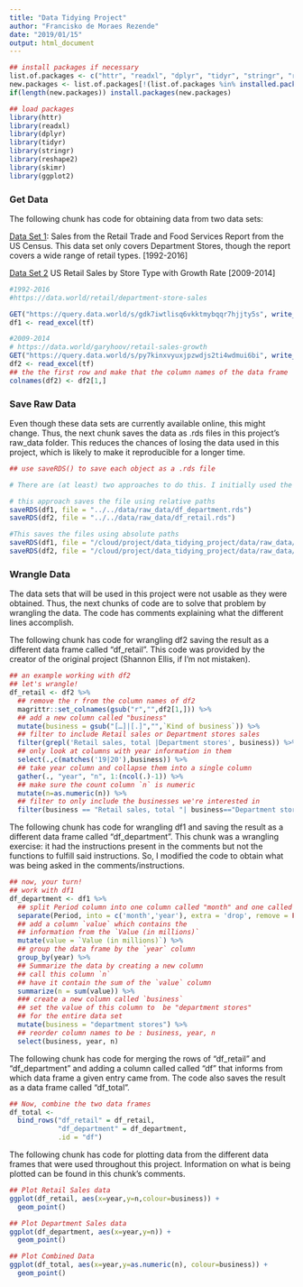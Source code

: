 ```yaml
---
title: "Data Tidying Project"
author: "Francisko de Moraes Rezende"
date: "2019/01/15"
output: html_document
---
```



```r
## install packages if necessary
list.of.packages <- c("httr", "readxl", "dplyr", "tidyr", "stringr", "reshape2", "skimr", "ggplot2")
new.packages <- list.of.packages[!(list.of.packages %in% installed.packages()[,"Package"])]
if(length(new.packages)) install.packages(new.packages)

## load packages
library(httr)
library(readxl)
library(dplyr)
library(tidyr)
library(stringr)
library(reshape2)
library(skimr)
library(ggplot2)
```

### Get Data

The following chunk has code for obtaining data from two data sets:

[Data Set 1](https://data.world/retail/department-store-sales): Sales from the Retail Trade and Food Services Report from the US Census. This data set only covers Department Stores, though the report covers a wide range of retail types. [1992-2016]

[Data Set 2](https://data.world/garyhoov/retail-sales-growth) US Retail Sales by Store Type with Growth Rate [2009-2014]

```r
#1992-2016
#https://data.world/retail/department-store-sales

GET("https://query.data.world/s/gdk7iwtlisq6vkktmybqqr7hjjty5s", write_disk(tf <- tempfile(fileext = ".xls")))
df1 <- read_excel(tf)

#2009-2014
# https://data.world/garyhoov/retail-sales-growth
GET("https://query.data.world/s/py7kinxvyuxjpzwdjs2ti4wdmui6bi", write_disk(tf <- tempfile(fileext = ".xls")))
df2 <- read_excel(tf)
## the the first row and make that the column names of the data frame
colnames(df2) <- df2[1,]
```

### Save Raw Data

Even though these data sets are currently available online, this might change. Thus, the next chunk saves the data as .rds files in this project's raw_data folder. This reduces the chances of losing the data used in this project, which is likely to make it reproducible for a longer time.

```r
## use saveRDS() to save each object as a .rds file 

# There are (at least) two approaches to do this. I initially used the first one, which did what was being asked. I saw the second approach in the answers from the exercise so I decided to add it here as a reminder :)

# this approach saves the file using relative paths
saveRDS(df1, file = "../../data/raw_data/df_department.rds")
saveRDS(df2, file = "../../data/raw_data/df_retail.rds")

#This saves the files using absolute paths
saveRDS(df1, file = "/cloud/project/data_tidying_project/data/raw_data/df_department.rds")
saveRDS(df2, file = "/cloud/project/data_tidying_project/data/raw_data/df_retail.rds")
```

### Wrangle Data

The data sets that will be used in this project were not usable as they were obtained. Thus, the next chunks of code are to solve that problem by wrangling the data. The code has comments explaining what the different lines accomplish.

The following chunk has code for wrangling df2 saving the result as a different data frame called "df_retail". This code was provided by the creator of the original project (Shannon Ellis, if I'm not mistaken).

```r
## an example working with df2
## let's wrangle!
df_retail <- df2 %>%
  ## remove the r from the column names of df2
  magrittr::set_colnames(gsub("r","",df2[1,])) %>%
  ## add a new column called "business"
  mutate(business = gsub("[…]|[.]","",`Kind of business`)) %>%
  ## filter to include Retail sales or Department stores sales
  filter(grepl('Retail sales, total |Department stores', business)) %>%
  ## only look at columns with year information in them
  select(.,c(matches('19|20'),business)) %>%
  ## take year column and collapse them into a single column
  gather(., "year", "n", 1:(ncol(.)-1)) %>%
  ## make sure the count column `n` is numeric
  mutate(n=as.numeric(n)) %>%
  ## filter to only include the businesses we're interested in
  filter(business == "Retail sales, total "| business=="Department stores ")
```

The following chunk has code for wrangling df1 and saving the result as a different data frame called "df_department". This chunk was a wrangling exercise: it had the instructions present in the comments but not the functions to fulfill said instructions. So, I modified the code to obtain what was being asked in the comments/instructions.

```r
## now, your turn!
## work with df1
df_department <- df1 %>% 
  ## split Period column into one column called "month" and one called "year"
  separate(Period, into = c('month','year'), extra = 'drop', remove = FALSE) %>%
  ## add a column `value` which contains the 
  ## information from the `Value (in millions)` 
  mutate(value = `Value (in millions)`) %>%
  ## group the data frame by the `year` column
  group_by(year) %>%
  ## Summarize the data by creating a new column
  ## call this column `n` 
  ## have it contain the sum of the `value` column
  summarize(n = sum(value)) %>% 
  ### create a new column called `business`
  ## set the value of this column to  be "department stores" 
  ## for the entire data set 
  mutate(business = "department stores") %>% 
  ## reorder column names to be : business, year, n
  select(business, year, n)
```

The following chunk has code for merging the rows of "df_retail" and "df_department" and adding a column called called "df" that informs from which data frame a given entry came from. The code also saves the result as a data frame called "df_total". 

```r
## Now, combine the two data frames
df_total <-
  bind_rows("df_retail" = df_retail,
            "df_department" = df_department,
            .id = "df")
```

The following chunk has code for plotting data from the different data frames that were used throughout this project. Information on what is being plotted can be found in this chunk's comments.

```r
## Plot Retail Sales data
ggplot(df_retail, aes(x=year,y=n,colour=business)) +
  geom_point() 

## Plot Department Sales data
ggplot(df_department, aes(x=year,y=n)) +
  geom_point() 

## Plot Combined Data
ggplot(df_total, aes(x=year,y=as.numeric(n), colour=business)) +
  geom_point()
```